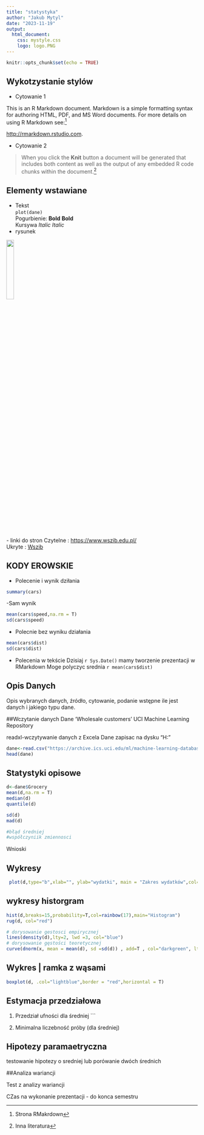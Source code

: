 ---
title: "statystyka"
author: "Jakub Mytyl"
date: "2023-11-19"
output:
  html_document:
    css: mystyle.css
    logo: logo.PNG 
---

```{r setup, include=FALSE}
knitr::opts_chunk$set(echo = TRUE)
```

## Wykotzystanie stylów

-   Cytowanie 1

::: cited
This is an R Markdown document. Markdown is a simple formatting syntax for authoring HTML, PDF, and MS Word documents. For more details on using R Markdown see:[^1]
:::

[^1]: Strona RMakrdown

<http://rmarkdown.rstudio.com>.

-   Cytowanie 2

> When you click the **Knit** button a document will be generated that includes both content as well as the output of any embedded R code chunks within the document.[^2]

[^2]: Inna literatura

## Elementy wstawiane

-   Tekst\
    `plot(dane)`\
    Pogurbienie: **Bold** <b>Bold</b>\
    Kursywa *Italic* <i> Italic </i>\
-   rysunek

![](rlogo.png){width="20%"}\
- linki do stron Czytelne : <https://www.wszib.edu.pl/>\
Ukryte : [Wszib](https://www.wszib.edu.pl/)

## KODY EROWSKIE 
- Polecenie i wynik dziłania 
```{r cars, echo = TRUE}
summary(cars)
```

-Sam wynik 

```{r}
mean(cars$speed,na.rm = T)
sd(cars$speed)
```

- Polecnie bez wyniku działania
```{r echo=TRUE,eval=FALSE}
mean(cars$dist)
sd(cars$dist)

```
- Polecenia w tekście 
Dzisiaj `r Sys.Date()` mamy tworzenie prezentacji w RMarkdown
Moge polyczyc srednia `r mean(cars$dist)`






## Opis Danych
Opis wybranych danych, źródło, cytowanie, podanie wstępne ile jest danych i jakiego typu dane. 

##Wczytanie danych 
Dane ‘Wholesale customers’ UCI Machine Learning Repository

readxl-wczytywanie danych z Excela 
Dane zapisac na dysku "H:\pub"

```{r}
dane<-read.csv("https://archive.ics.uci.edu/ml/machine-learning-databases/00292/Wholesale%20customers%20data.csv")
head(dane)
```
## Statystyki opisowe
```{r}
d<-dane$Grocery 
mean(d,na.rm = T)
median(d)
quantile(d)

sd(d)
mad(d)

#błąd średniej
#współczyniik zmiennosci 
```

Wnioski 
 
## Wykresy  
```{r}
 plot(d,type="b",xlab="", ylab="wydatki", main = "Zakres wydatków",col="red",pch=19)

```
 
## wykresy historgram   
```{r}
hist(d,breaks=15,probability=T,col=rainbow(17),main="Histogram")
rug(d, col="red")

# dorysowanie gestosci empirycznej
lines(density(d),lty=2, lwd =3, col="blue")
# dorysowanie gęstości teoretycznej
curve(dnorm(x, mean = mean(d), sd =sd(d)) , add=T , col="darkgreen", lty=3, lwd =3)
```
## Wykres | ramka z wąsami 
```{r}
boxplot(d, .col="lightblue",border = "red",horizontal = T)
```
 
## Estymacja przedziałowa
1. Przedział ufności dla średniej
```


2. Minimalna liczebność próby (dla średniej)



## Hipotezy paramaetryczna 
testowanie hipotezy o sredniej lub porówanie dwóch średnich

##Analiza wariancji 

Test z analizy wariancji 
 
CZas na wykonanie prezentacji - do konca semestru

